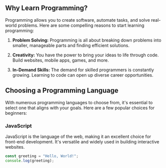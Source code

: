 

## Why Learn Programming?

Programming allows you to create software, automate tasks, and solve real-world problems. Here are some compelling reasons to start learning programming:

1. **Problem Solving:** Programming is all about breaking down problems into smaller, manageable parts and finding efficient solutions.

2. **Creativity:** You have the power to bring your ideas to life through code. Build websites, mobile apps, games, and more.

3. **In-Demand Skills:** The demand for skilled programmers is constantly growing. Learning to code can open up diverse career opportunities.

## Choosing a Programming Language

With numerous programming languages to choose from, it's essential to select one that aligns with your goals. Here are a few popular choices for beginners:

### JavaScript

JavaScript is the language of the web, making it an excellent choice for front-end development. It's versatile and widely used in building interactive websites.

```jsx
const greeting = "Hello, World!";
console.log(greeting);
```
